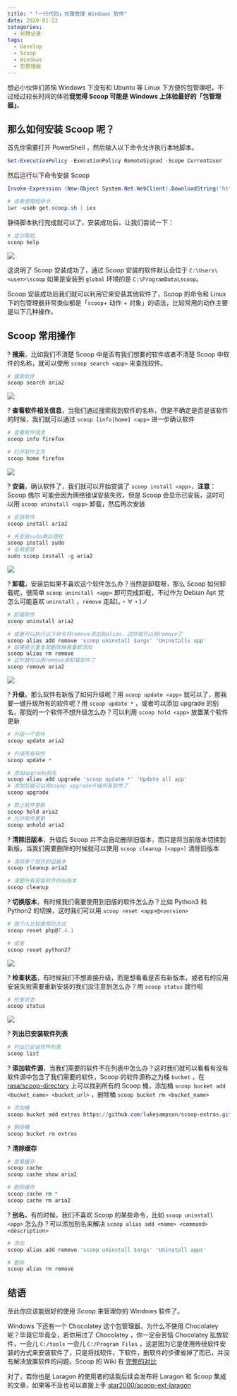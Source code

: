 ```yaml
---
title: "「一行代码」优雅管理 Windows 软件"
date: 2020-01-22
categories:
  - 折腾记录
tags:
  - Develop
  - Scoop
  - Windows
  - 包管理器
---
```


想必小伙伴们苦恼 Windows 下没有和 Ubuntu 等 Linux 下方便的包管理吧，不过经过较长时间的体验**我觉得 Scoop 可能是 Windows 上体验最好的「包管理器」**。

## 那么如何安装 Scoop 呢？

首先你需要打开 PowerShell ，然后输入以下命令允许执行本地脚本。

```powershell
Set-ExecutionPolicy -ExecutionPolicy RemoteSigned -Scope CurrentUser
```

然后运行以下命令安装 Scoop

```powershell
Invoke-Expression (New-Object System.Net.WebClient).DownloadString('https://get.scoop.sh')

# 或者使用短命令
iwr -useb get.scoop.sh | iex
```

静待脚本执行完成就可以了，安装成功后，让我们尝试一下：

```powershell
# 显示帮助
scoop help
```

![](./20200122163007.png)

这说明了 Scoop 安装成功了，通过 Scoop 安装的软件默认会位于 `C:\Users\<user>\scoop` 如果是安装到 `global` 环境的是 `C:\ProgramData\scoop`。

Scoop 安装成功后我们就可以利用它来安装其他软件了，Scoop 的命令和 Linux 下的包管理器非常类似都是「`scoop`+ 动作 + 对象」的语法，比较常用的动作主要是以下几种操作。

## Scoop 常用操作

? **搜索**，比如我们不清楚 Scoop 中是否有我们想要的软件或者不清楚 Scoop 中软件的名称，就可以使用 `scoop search <app>` 来查找软件。

```powershell
# 搜索软件
scoop search aria2
```

![](./20200122163801.png)

? **查看软件相关信息**，当我们通过搜索找到软件的名称，但是不确定是否是该软件的时候，我们就可以通过 `scoop [info|home] <app>` 进一步确认软件

```powershell
# 查看软件信息
scoop info firefox

# 打开软件主页
scoop home firefox
```

![](./20200122164748.png)

? **安装**，确认软件了，我们就可以开始安装了 `scoop install <app>`，**注意**：Scoop 偶尔 可能会因为网络错误安装失败，但是 Scoop 会显示已安装，这时可以用 `scoop uninstall <app>` 卸载，然后再次安装

```powershell
# 安装软件
scoop install aria2

# 先安装sudo用以提权
scoop install sudo
# 全局安装
sudo scoop install -g aria2
```

![](./20200122165118.png)

? **卸载**，安装后如果不喜欢这个软件怎么办？当然是卸载呀，那么 Scoop 如何卸载呢，很简单 `scoop uninstall <app>` 即可完成卸载，不过作为 Debian Apt 党怎么可能喜欢 `uninstall` ，`remove` 走起(。・∀・)ノ

```powershell
# 卸载软件
scoop uninstall aria2

# 或者可以执行以下命令将remove添加到alias，这样就可以用remove了
scoop alias add remove 'scoop uninstall $args' 'Uninstalls app'
# 如果提示重复就删除掉再重新添加
scoop alias rm remove
# 这时就可以用remove来卸载软件了
scoop remove aria2
```

![](./20200122170708.png)

? **升级**，那么软件有新版了如何升级呢？用 `scoop update <app>` 就可以了，那我要一键升级所有的软件呢？用 `scoop update *` ，或者可以添加 upgrade 的别名，那我的一个软件不想升级怎么办？可以利用 `scoop hold <app>` 放置某个软件更新

```powershell
# 升级一个软件
scoop update aria2

# 升级所有软件
scoop update *

# 添加upgrade别名
scoop alias add upgrade 'scoop update *' 'Update all app'
# 添加后就可以用scoop upgrade升级所有软件了
scoop upgrade

# 禁止软件更新
scoop hold aria2
# 允许软件更新
scoop unhold aria2
```

? **清除旧版本**，升级后 Scoop 并不会自动删除旧版本，而只是将当前版本切换到新版，当我们需要删除的时候就可以使用 `scoop cleanup [<app>]` 清除旧版本

```powershell
# 清除单个软件的旧版本
scoop cleanup aria2

# 清楚所有安装软件的旧版本
scoop cleanup
```

? **切换版本**，有时候我们需要使用到旧版的软件怎么办？比如 Python3 和 Python2 的切换，这时我们可以用 `scoop reset <app>@<version>`

```powershell
# 我个人比较推荐的方式
scoop reset php@7.4.1

# 或者
scoop reset python27
```

![](./20200122172809.png)

? **检查状态**，有时候我们不想直接升级，而是想看看是否有新版本，或者有的应用安装失败需要重新安装的我们没注意到怎么办？用 `scoop status` 就行啦

```powershell
# 检查状态
scoop status
```

![](./20200122173220.png)

? **列出已安装软件列表**

```powershell
# 列出已安装软件列表
scoop list
```

? **添加软件源**，当我们需要的软件不在列表中怎么办？这时我们就可以看看有没有软件源中包含了我们需要的软件，Scoop 的软件源称之为桶 `bucket` ，在 [rasa/scoop-directory](https://github.com/rasa/scoop-directory) 上可以找到所有的 Scoop 桶，添加桶 `scoop bucket add <bucket_name> <bucket_url>` ，删除桶 `scoop bucket rm <bucket_name>`

```powershell
# 添加桶
scoop bucket add extras https://github.com/lukesampson/scoop-extras.git

# 删除桶
scoop bucket rm extras
```

? **清除缓存**

```powershell
# 查看缓存
scoop cache
scoop cache show aria2

# 删除缓存
scoop cache rm *
scoop cache rm aria2
```

? **别名**，有的时候，我们不喜欢 Scoop 的某些命令，比如 `scoop uninstall <app>` 怎么办？可以添加别名来解决 `scoop alias add <name> <command> <description>`

```powershell
# 添加
scoop alias add remove 'scoop uninstall $args' 'Uninstall apps'

# 删除
scoop alias rm remove
```

## 结语

至此你应该能很好的使用 Scoop 来管理你的 Windows 软件了。

Windows 下还有一个 Chocolatey 这个包管理器，为什么不使用 Chocolatey 呢？毕竟它毕竟全，若你用过了 Chocolatey ，你一定会苦恼 Chocolatey 乱放软件，一会儿 `C:/tools` 一会儿 `C:/Program Files` ，这是因为它是使用传统软件安装的方式来安装软件了，只是将找软件，下软件，删软件的步骤省掉了而已，并没有解决放置软件的问题。Scoop 的 Wiki 有 [完整的对比](https://github.com/lukesampson/scoop/wiki/Chocolatey-Comparison)

对了，若你也是 Laragon 的使用者的话我后续会发布将 Laragon 和 Scoop 集成的文章，如果等不及也可以直接上手 [star2000/scoop-ext-laragon](https://github.com/star2000/scoop-ext-laragon)
